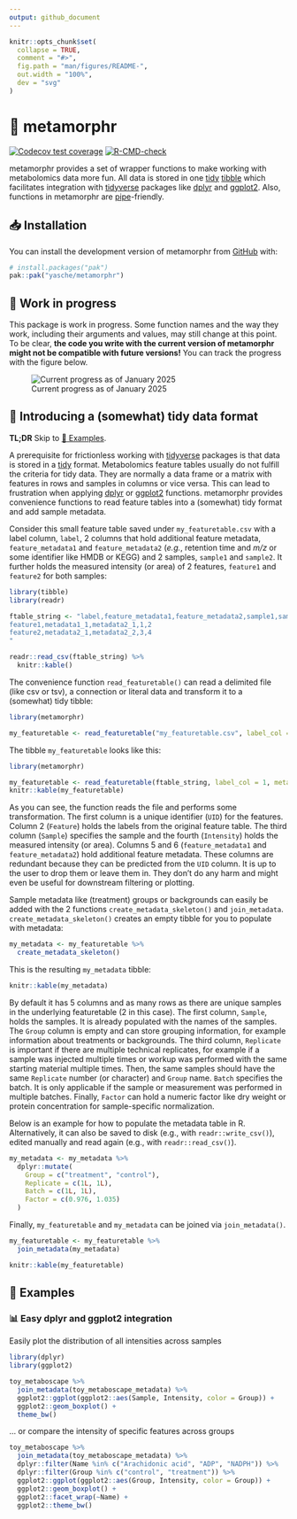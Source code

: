 ```yaml
---
output: github_document
---
```


<!-- README.md is generated from README.Rmd. Please edit that file -->

```r
knitr::opts_chunk$set(
  collapse = TRUE,
  comment = "#>",
  fig.path = "man/figures/README-",
  out.width = "100%",
  dev = "svg"
)
```

# 🦋 metamorphr

<!-- badges: start -->

[![Codecov test coverage](https://codecov.io/gh/yasche/metamorphr/graph/badge.svg)](https://app.codecov.io/gh/yasche/metamorphr)
[![R-CMD-check](https://github.com/yasche/metamorphr/actions/workflows/R-CMD-check.yaml/badge.svg)](https://github.com/yasche/metamorphr/actions/workflows/R-CMD-check.yaml)
<!-- badges: end -->

metamorphr provides a set of wrapper functions to make working with metabolomics data more fun. All data is stored in one [tidy](https://cran.r-project.org/package=tidyr/vignettes/tidy-data.html) [tibble](https://tibble.tidyverse.org/) which facilitates integration with [tidyverse](https://www.tidyverse.org/) packages like [dplyr](https://dplyr.tidyverse.org/) and [ggplot2](https://ggplot2.tidyverse.org/). Also, functions in metamorphr are [pipe](https://magrittr.tidyverse.org/index.html)-friendly.

## 📥 Installation

You can install the development version of metamorphr from [GitHub](https://github.com/) with:

``` r
# install.packages("pak")
pak::pak("yasche/metamorphr")
```

## 🔧 Work in progress

This package is work in progress. Some function names and the way they work, including their arguments and values, may still change at this point. To be clear, **the code you write with the current version of metamorphr might not be compatible with future versions!** You can track the progress with the figure below.

![Current progress as of January 2025](man/figures/250131_progress.svg)

## 🧹 Introducing a (somewhat) tidy data format

**TL;DR** Skip to [📑 Examples](#-examples).

A prerequisite for frictionless working with [tidyverse](https://www.tidyverse.org/) packages is that data is stored in a [tidy](https://cran.r-project.org/package=tidyr/vignettes/tidy-data.html) format. Metabolomics feature tables usually do not fulfill the criteria for tidy data. They are normally a data frame or a matrix with features in rows and samples in columns or vice versa. This can lead to frustration when applying [dplyr](https://dplyr.tidyverse.org/) or [ggplot2](https://ggplot2.tidyverse.org/) functions. metamorphr provides convenience functions to read feature tables into a (somewhat) tidy format and add sample metadata.

Consider this small feature table saved under `my_featuretable.csv` with a label column, `label`, 2 columns that hold additional feature metadata, `feature_metadata1` and `feature_metadata2` (*e.g.*, retention time and *m/z* or some identifier like HMDB or KEGG) and 2 samples, `sample1` and `sample2`. It further holds the measured intensity (or area) of 2 features, `feature1` and `feature2` for both samples:

```r
library(tibble)
library(readr)

ftable_string <- "label,feature_metadata1,feature_metadata2,sample1,sample2
feature1,metadata1_1,metadata2_1,1,2
feature2,metadata2_1,metadata2_2,3,4
"
```

```r
readr::read_csv(ftable_string) %>%
  knitr::kable()
```

The convenience function `read_featuretable()` can read a delimited file (like csv or tsv), a connection or literal data and transform it to a (somewhat) tidy tibble:

```r
library(metamorphr)

my_featuretable <- read_featuretable("my_featuretable.csv", label_col = 1, metadata_cols = c(2, 3))
```

The tibble `my_featuretable` looks like this:

```r
library(metamorphr)

my_featuretable <- read_featuretable(ftable_string, label_col = 1, metadata_cols = c(2, 3))
knitr::kable(my_featuretable)
```

As you can see, the function reads the file and performs some transformation. The first column is a unique identifier (`UID`) for the features. Column 2 (`Feature`) holds the labels from the original feature table. The third column (`Sample`) specifies the sample and the fourth (`Intensity`) holds the measured intensity (or area). Columns 5 and 6 (`feature_metadata1` and `feature_metadata2`) hold additional feature metadata. These columns are redundant because they can be predicted from the `UID` column. It is up to the user to drop them or leave them in. They don't do any harm and might even be useful for downstream filtering or plotting.

Sample metadata like (treatment) groups or backgrounds can easily be added with the 2 functions `create_metadata_skeleton()` and `join_metadata`. `create_metadata_skeleton()` creates an empty tibble for you to populate with metadata:

```r
my_metadata <- my_featuretable %>%
  create_metadata_skeleton()
```

This is the resulting `my_metadata` tibble:

```r
knitr::kable(my_metadata)
```

By default it has 5 columns and as many rows as there are unique samples in the underlying featuretable (2 in this case). The first column, `Sample`, holds the samples. It is already populated with the names of the samples. The `Group` column is empty and can store grouping information, for example information about treatments or backgrounds. The third column, `Replicate` is important if there are multiple technical replicates, for example if a sample was injected multiple times or workup was performed with the same starting material multiple times. Then, the same samples should have the same `Replicate` number (or character) and `Group` name. `Batch` specifies the batch. It is only applicable if the sample or measurement was performed in multiple batches. Finally, `Factor` can hold a numeric factor like dry weight or protein concentration for sample-specific normalization.

Below is an example for how to populate the metadata table in R. Alternatively, it can also be saved to disk (e.g., with `readr::write_csv()`), edited manually and read again (e.g., with `readr::read_csv()`).

```r
my_metadata <- my_metadata %>%
  dplyr::mutate(
    Group = c("treatment", "control"),
    Replicate = c(1L, 1L),
    Batch = c(1L, 1L),
    Factor = c(0.976, 1.035)
  )
```

Finally, `my_featuretable` and `my_metadata` can be joined via `join_metadata()`.

```r
my_featuretable <- my_featuretable %>%
  join_metadata(my_metadata)
```

```r
knitr::kable(my_featuretable)
```

## 📑 Examples

### 📊 Easy dplyr and ggplot2 integration

Easily plot the distribution of all intensities across samples

```r
library(dplyr)
library(ggplot2)

toy_metaboscape %>%
  join_metadata(toy_metaboscape_metadata) %>%
  ggplot2::ggplot(ggplot2::aes(Sample, Intensity, color = Group)) +
  ggplot2::geom_boxplot() +
  theme_bw()
```

... or compare the intensity of specific features across groups

```r
toy_metaboscape %>%
  join_metadata(toy_metaboscape_metadata) %>%
  dplyr::filter(Name %in% c("Arachidonic acid", "ADP", "NADPH")) %>%
  dplyr::filter(Group %in% c("control", "treatment")) %>%
  ggplot2::ggplot(ggplot2::aes(Group, Intensity, color = Group)) +
  ggplot2::geom_boxplot() +
  ggplot2::facet_wrap(~Name) +
  ggplot2::theme_bw()
```
